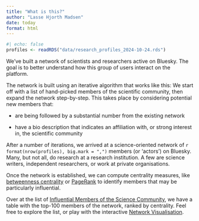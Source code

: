 ```yaml
---
title: "What is this?"
author: "Lasse Hjorth Madsen"
date: today 
format: html
---
```


```r
#| echo: false
profiles <- readRDS("data/research_profiles_2024-10-24.rds")
```

We've built a network of scientists and researchers active on Bluesky. The goal is to better understand how this group of users interact on the platform.

The network is built using an iterative algorithm that works like this: We start off with a list of hand-picked members of the scientific community, then expand the network step-by-step. This takes place by considering potential new members that:

  - are being followed by a substantial number from the existing network

  - have a bio description that indicates an affiliation with, or strong interest in, the scientific community
  
After a number of iterations, we arrived at a science-oriented network of `r format(nrow(profiles), big.mark = ",")` members (or 'actors') on Bluesky. Many, but not all, do research at a research institution. A few are science writers, independent researchers, or work at private organisations.

Once the network is established, we can compute centrality measures, like [betweenness centrality](https://en.wikipedia.org/wiki/Betweenness_centrality) or [PageRank](https://en.wikipedia.org/wiki/PageRank) to identify members that may be particularly influential.

Over at the list of [Influential Members of the Science Community](pages/big-list.qmd), we have a table with the top-100 members of the network, ranked by centrality. Feel free to explore the list, or play with the interactive [Network Visualisation](pages/big-plot.qmd).
